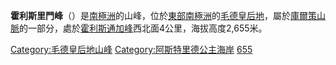 {{coord|72|1|S|8|52|E|source:GNIS|display=title}}

'''霍利斯里門峰'''（{{lang-en|Hålisrimen Peak}}）是[[南極洲|南極洲]]的山峰，位於[[東部南極洲|東部南極洲]]的[[毛德皇后地|毛德皇后地]]，屬於[[庫爾策山脈|庫爾策山脈]]的一部分，處於[[霍利斯通加峰|霍利斯通加峰]]西北面4公里，海拔高度2,655米。

{{DEFAULTSORT:Hålisrimen Peak}}
[[Category:毛德皇后地山峰|Category:毛德皇后地山峰]]
[[Category:阿斯特里德公主海岸|Category:阿斯特里德公主海岸]]
[[Category:海拔2000公尺至2999公尺的南極洲山峰|655]]

{{PrincessAstridCoast-geo-stub}}